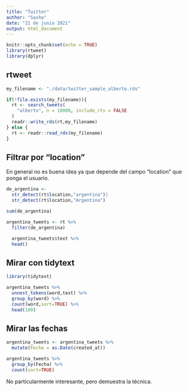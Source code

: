 ```yaml
---
title: "Twitter"
author: "Sasha"
date: "21 de junio 2021"
output: html_document
---
```


```r
knitr::opts_chunk$set(echo = TRUE)
library(rtweet)
library(dplyr)
```

## rtweet 

```r
my_filename <- "./data/twitter_sample_alberto.rds"

if(!file.exists(my_filename)){
  rt <- search_tweets(
    "alberto", n = 18000, include_rts = FALSE
  )
  readr::write_rds(rt,my_filename)
} else {
  rt <- readr::read_rds(my_filename)
}
```



## Filtrar por "location"

En general no es buena idea ya que depende del campo "location" que ponga el usuario.

```r
de_argentina <- 
  str_detect(rt$location,"argentina")|
  str_detect(rt$location,"Argentina")

sum(de_argentina)

argentina_tweets <- rt %>% 
  filter(de_argentina)
```

```r
  argentina_tweets$text %>% 
  head()
```

## Mirar con tidytext

```r
library(tidytext)

argentina_tweets %>% 
  unnest_tokens(word,text) %>% 
  group_by(word) %>% 
  count(word,sort=TRUE) %>% 
  head(100)
```

## Mirar las fechas

```r
argentina_tweets <- argentina_tweets %>% 
  mutate(Fecha = as.Date(created_at))
```

```r
argentina_tweets %>% 
  group_by(Fecha) %>% 
  count(sort=TRUE)
```
No particularmente interesante, pero demuestra la técnica.
